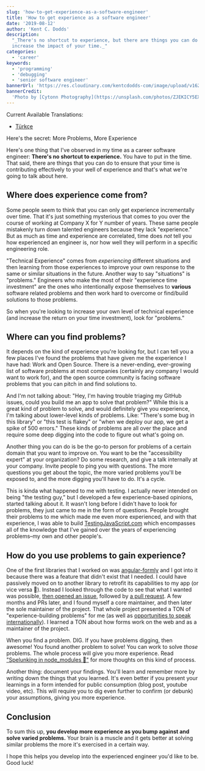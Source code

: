 ```yaml
---
slug: 'how-to-get-experience-as-a-software-engineer'
title: 'How to get experience as a software engineer'
date: '2019-08-12'
author: 'Kent C. Dodds'
description:
  "_There's no shortcut to experience, but there are things you can do to
  increase the impact of your time._"
categories:
  - 'career'
keywords:
  - 'programming'
  - 'debugging'
  - 'senior software engineer'
bannerUrl: 'https://res.cloudinary.com/kentcdodds-com/image/upload/v1625032827/kentcdodds.com/content/blog/how-to-get-experience-as-a-software-engineer/banner.jpg'
bannerCredit:
  'Photo by [Cytonn Photography](https://unsplash.com/photos/ZJEKICY5EXY)'
---
```


Current Available Translations:

- [Türkçe](https://medium.com/@ismailsimsek/bir-yaz%C4%B1l%C4%B1m-m%C3%BChendisi-olarak-nas%C4%B1l-deneyim-edinebilirsiniz-d5bc19e84c09)

Here's the secret: More Problems, More Experience

Here's one thing that I've observed in my time as a career software engineer:
**There's no shortcut to experience.** You have to put in the time. That said,
there are things that you can do to ensure that your time is contributing
effectively to your well of experience and that's what we're going to talk about
here.

## Where does experience come from?

Some people seem to think that you can only get experience incrementally over
time. That it's just something mysterious that comes to you over the course of
working at Company X for Y number of years. These same people mistakenly turn
down talented engineers because they lack "experience." But as much as time and
experience are correlated, time does _not_ tell you how experienced an engineer
is, nor how well they will perform in a specific engineering role.

"Technical Experience" comes from _experiencing_ different situations and then
learning from those experiences to improve your own response to the same or
similar situations in the future. Another way to say "situations" is "problems."
Engineers who make the most of their "experience time investment" are the ones
who intentionally expose themselves to **various** software related problems and
then work hard to overcome or find/build solutions to those problems.

So when you're looking to increase your own level of technical experience (and
increase the return on your time investment), look for "problems."

## Where can you find problems?

It depends on the kind of experience you're looking for, but I can tell you a
few places I've found the problems that have given me the experience I have had:
Work and Open Source. There is a never-ending, ever-growing list of software
problems at most companies (certainly any company I would want to work for), and
the open source community is facing software problems that you can pitch in and
find solutions to.

And I'm not talking about: "Hey, I'm having trouble triaging my GitHub issues,
could you build me an app to solve that problem?" While this is a great kind of
problem to solve, and would definitely give you experience, I'm talking about
lower-level kinds of problems. Like: "There's some bug in this library" or "this
test is flakey" or "when we deploy our app, we get a spike of 500 errors." These
kinds of problems are all over the place and require some deep digging into the
code to figure out what's going on.

Another thing you can do is be the go-to person for problems of a certain domain
that you want to improve on. You want to be the "accessibility expert" at your
organization? Do some research, and give a talk internally at your company.
Invite people to ping you with questions. The more questions you get about the
topic, the more varied problems you'll be exposed to, and the more digging
you'll have to do. It's a cycle.

This is kinda what happened to me with testing. I actually never intended on
being "the testing guy," but I developed a few experience-based opinions,
started talking about it. It wasn't long before I didn't have to look for
problems, they just came to me in the form of questions. People brought their
problems to me which made me even more experienced, and with that experience, I
was able to build [TestingJavaScript.com](https://testingjavascript.com) which
encompasses all of the knowledge that I've gained over the years of experiencing
problems–my own and other people's.

## How do you use problems to gain experience?

One of the first libraries that I worked on was
[angular-formly](https://github.com/formly-js/angular-formly) and I got into it
because there was a feature that didn't exist that I needed. I could have
passively moved on to another library to retrofit its capabilities to my app (or
vice versa 😬). Instead I looked through the code to see that what I wanted was
possible,
[then opened an issue](https://github.com/formly-js/angular-formly/issues/16),
followed by
[a pull request](https://github.com/formly-js/angular-formly/pull/17). A few
months and PRs later, and I found myself a core maintainer, and then later the
sole maintainer of the project. That whole project presented a TON of
"experience-building problems" for me (as well as
[opportunities to speak internationally](/talks/#json-powered-forms)). I learned
a TON about how forms work on the web and as a maintainer of the project.

When you find a problem. DIG. If you have problems digging, then awesome! You
found another problem to solve! You can work to solve _those_ problems. The
whole process will give you more experience. Read
["Spelunking in node_modules 👷"](/blog/spelunking-in-node-modules) for more
thoughts on this kind of process.

Another thing: document your findings. You'll learn and remember more by writing
down the things that you learned. It's even better if you present your learnings
in a form intended for public consumption (blog post, youtube video, etc). This
will require you to dig even further to confirm (or debunk) your assumptions,
giving you more experience.

## Conclusion

To sum this up, **you develop more experience as you bump against and solve
varied problems.** Your brain is a muscle and it gets better at solving similar
problems the more it's exercised in a certain way.

I hope this helps you develop into the experienced engineer you'd like to be.
Good luck!

